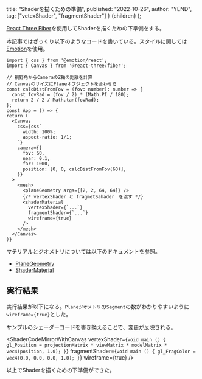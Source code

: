 
  title: "Shaderを描くための準備",
  published: "2022-10-26",
  author: "YEND",
  tag: ["vetexShader", "fragmentShader"]
}
  <LearningLayout title={meta.title}>{children}</LearningLayout>
);

[React Three Fiber](https://docs.pmnd.rs/react-three-fiber/getting-started/introduction)を使用してShaderを描くための下準備をする。

本記事ではざっくり以下のようなコードを書いている。スタイルに関しては[Emotion](https://emotion.sh/docs/introduction)を使用。

```tsx
import { css } from '@emotion/react';
import { Canvas } from '@react-three/fiber';

// 視野角からCameraのZ軸の距離を計算
// CanvasのサイズにPlaneオブジェクトを合わせる
const calcDistFromFov = (fov: number): number => {
  const fovRad = (fov / 2) * (Math.PI / 180);
  return 2 / 2 / Math.tan(fovRad);
};
const App = () => {
return (
  <Canvas
    css={css`
      width: 100%;
      aspect-ratio: 1/1;
    `}
    camera={{
      fov: 60,
      near: 0.1,
      far: 1000,
      position: [0, 0, calcDistFromFov(60)],
    }}
  >
    <mesh>
      <planeGeometry args={[2, 2, 64, 64]} />
      {/* vertexShader と fragmetSahader　を渡す */}
      <shaderMaterial
        vertexShader={`...`}
        fragmentShader={`...`}
        wireframe={true}
      />
    </mesh>
  </Canvas>
)}
```

マテリアルとジオメトリについては以下のドキュメントを参照。

- [PlaneGeometry](https://threejs.org/docs/index.html?q=plane#api/en/geometries/PlaneGeometry)
- [ShaderMaterial](https://threejs.org/docs/index.html?q=shader#api/en/materials/ShaderMaterial)


## 実行結果

実行結果が以下になる。`Planeジオメトリ`の`Segment`の数がわかりやすいように`wireframe={true}`とした。

サンプルのシェーダーコードを書き換えることで、変更が反映される。

<ShaderCodeMirrorWithCanvas
  vertexShader={`void main () {
  gl_Position = projectionMatrix * viewMatrix * modelMatrix * vec4(position, 1.0);
}`}
  fragmentShader={`void main () {
  gl_FragColor = vec4(0.0, 0.0, 0.0, 1.0);
}`}
  wireframe={true}
/>

以上でShaderを描くための下準備ができた。